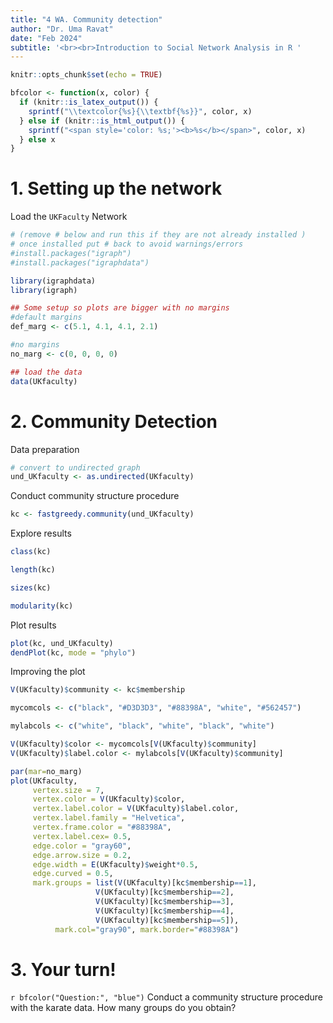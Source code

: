```yaml
---
title: "4 WA. Community detection"
author: "Dr. Uma Ravat"
date: "Feb 2024"
subtitle: '<br><br>Introduction to Social Network Analysis in R '
---
```


```r
knitr::opts_chunk$set(echo = TRUE)
```

```r
bfcolor <- function(x, color) {
  if (knitr::is_latex_output()) {
    sprintf("\\textcolor{%s}{\\textbf{%s}}", color, x)
  } else if (knitr::is_html_output()) {
    sprintf("<span style='color: %s;'><b>%s</b></span>", color, x)
  } else x
}
```


# 1. Setting up the network 

Load the `UKFaculty` Network

```r
# (remove # below and run this if they are not already installed )
# once installed put # back to avoid warnings/errors
#install.packages("igraph")
#install.packages("igraphdata")

library(igraphdata)
library(igraph)

## Some setup so plots are bigger with no margins
#default margins
def_marg <- c(5.1, 4.1, 4.1, 2.1)

#no margins
no_marg <- c(0, 0, 0, 0)

## load the data
data(UKfaculty)
```

# 2. Community Detection

Data preparation 

```r
# convert to undirected graph
und_UKfaculty <- as.undirected(UKfaculty)
```


Conduct community structure procedure


```r
kc <- fastgreedy.community(und_UKfaculty)
```

Explore results 

```r
class(kc)

length(kc)

sizes(kc)

modularity(kc)
```

Plot results 
```r
plot(kc, und_UKfaculty)
dendPlot(kc, mode = "phylo")
```

Improving the plot

```r
V(UKfaculty)$community <- kc$membership

mycomcols <- c("black", "#D3D3D3", "#88398A", "white", "#562457")

mylabcols <- c("white", "black", "white", "black", "white")

V(UKfaculty)$color <- mycomcols[V(UKfaculty)$community]
V(UKfaculty)$label.color <- mylabcols[V(UKfaculty)$community]

par(mar=no_marg)
plot(UKfaculty,
     vertex.size = 7,
     vertex.color = V(UKfaculty)$color, 
     vertex.label.color = V(UKfaculty)$label.color, 
     vertex.label.family = "Helvetica",
     vertex.frame.color = "#88398A",
     vertex.label.cex= 0.5,
     edge.color = "gray60",
     edge.arrow.size = 0.2,
     edge.width = E(UKfaculty)$weight*0.5,
     edge.curved = 0.5,
     mark.groups = list(V(UKfaculty)[kc$membership==1],
                   V(UKfaculty)[kc$membership==2], 
                   V(UKfaculty)[kc$membership==3],
                   V(UKfaculty)[kc$membership==4],
                   V(UKfaculty)[kc$membership==5]), 
          mark.col="gray90", mark.border="#88398A")
```

# 3. Your turn!

`r bfcolor("Question:", "blue")` Conduct a community structure procedure with 
the karate data. How many groups do you obtain?

```r
```



